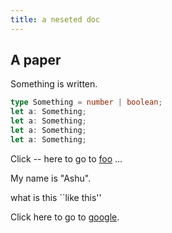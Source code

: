 ```yaml
---
title: a neseted doc
---
```


## A paper

Something is written.

```ts {1-2,4}
type Something = number | boolean;
let a: Something;
let a: Something;
let a: Something;
let a: Something;
```

Click -- here to go to [foo](/docs/foo/) ...

My name is "Ashu". 

what is this ``like this''

Click here to go to [google](https://www.google.com).


